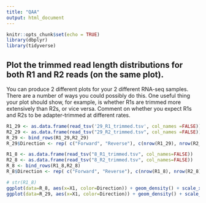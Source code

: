 ```yaml
---
title: "QAA"
output: html_document
---
```


```r
knitr::opts_chunk$set(echo = TRUE)
library(dbplyr)
library(tidyverse)
```

## Plot the trimmed read length distributions for both R1 and R2 reads (on the same plot).


You can produce 2 different plots for your 2 different RNA-seq samples. There are a number of ways you could possibly do this. One useful thing your plot should show, for example, is whether R1s are trimmed more extensively than R2s, or vice versa. Comment on whether you expect R1s and R2s to be adapter-trimmed at different rates.

```r
R1_29 <- as.data.frame(read_tsv('29_R1_trimmed.tsv', col_names =FALSE))
R2_29 <- as.data.frame(read_tsv("29_R2_trimmed.tsv", col_names =FALSE))
R_29 <- bind_rows(R1_29,R2_29)
R_29$Direction <- rep( c("Forward", "Reverse"), c(nrow(R1_29), nrow(R2_29)))

R1_8 <- as.data.frame(read_tsv("8_R1_trimmed.tsv", col_names=FALSE))
R2_8 <- as.data.frame(read_tsv("8_R2_trimmed.tsv", col_names=FALSE))
R_8 <- bind_rows(R1_8,R2_8)
R_8$Direction <- rep( c("Forward", "Reverse"), c(nrow(R1_8), nrow(R2_8)))

```

```r
# str(R1_8)
ggplot(data=R_8, aes(x=X1, color=Direction)) + geom_density() + scale_x_continuous(limits = c(95,102))
ggplot(data=R_29, aes(x=X1, color=Direction)) + geom_density() + scale_x_continuous(limits = c(95,102))
```



